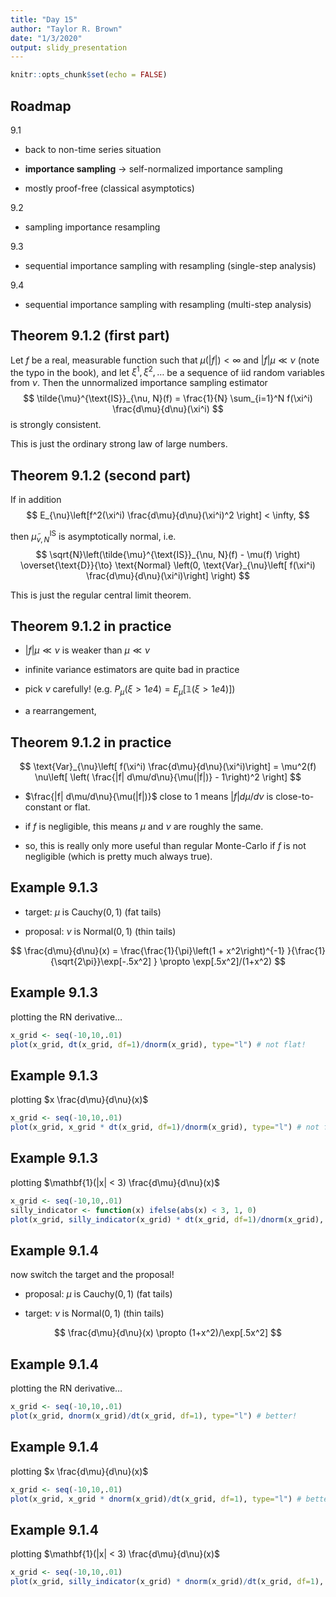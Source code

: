 ```yaml
---
title: "Day 15"
author: "Taylor R. Brown"
date: "1/3/2020"
output: slidy_presentation
---
```


```r
knitr::opts_chunk$set(echo = FALSE)
```


## Roadmap

9.1

- back to non-time series situation

- **importance sampling** -> self-normalized importance sampling

- mostly proof-free (classical asymptotics)

9.2

- sampling importance resampling

9.3

- sequential importance sampling with resampling (single-step analysis)

9.4

- sequential importance sampling with resampling (multi-step analysis)


<!-- ## Assumption 9.1.1 -->

<!-- The target distribution $\mu$ is absolutely continuous with respect to the instrumental/proposal distribution $\nu$, written $\mu \ll \nu$, and $d\mu /d\nu > 0$ ($\nu$-almost surely). -->


## Theorem 9.1.2 (first part)

Let $f$ be a real, measurable function such that $\mu(|f|) < \infty$ and $|f| \mu \ll \nu$ (note the typo in the book), and let $\xi^1, \xi^2, \ldots$ be a sequence of iid random variables from $\nu$. Then the unnormalized importance sampling estimator 
$$
\tilde{\mu}^{\text{IS}}_{\nu, N}(f) = \frac{1}{N} \sum_{i=1}^N  f(\xi^i) \frac{d\mu}{d\nu}(\xi^i)
$$
is strongly consistent. 

This is just the ordinary strong law of large numbers.


## Theorem 9.1.2 (second part)


If in addition
$$
E_{\nu}\left[f^2(\xi^i) \frac{d\mu}{d\nu}(\xi^i)^2 \right] < \infty,
$$

then $\tilde{\mu}^{\text{IS}}_{\nu, N}$ is asymptotically normal, i.e. 
$$
\sqrt{N}\left(\tilde{\mu}^{\text{IS}}_{\nu, N}(f) - \mu(f) \right) \overset{\text{D}}{\to} \text{Normal} \left(0, \text{Var}_{\nu}\left[ f(\xi^i) \frac{d\mu}{d\nu}(\xi^i)\right] \right)
$$

This is just the regular central limit theorem.

## Theorem 9.1.2 in practice

- $|f| \mu \ll \nu$ is weaker than $\mu \ll \nu$

- infinite variance estimators are quite bad in practice

- pick $\nu$ carefully! (e.g. $P_{\mu}(\xi > 1e4) = E_{\mu}[\mathbb{1}(\xi > 1e4)]$)

- a rearrangement,
\begin{align*}
\text{Var}_{\nu}\left[ f(\xi^i) \frac{d\mu}{d\nu}(\xi^i)\right] 
&= E_{\nu}\left[ \left( f(\xi^i) \frac{d\mu}{d\nu}(\xi^i) - \nu\left[ f(\xi^i) \frac{d\mu}{d\nu}(\xi^i)\right]\right)^2 \right] \\
&= E_{\nu}\left[ \left( f(\xi^i) \frac{d\mu}{d\nu}(\xi^i) - \mu(f)\right)^2 \right] \\
&= \mu^2(f)  \nu\left[ \left( \frac{f d\mu/d\nu}{\mu(f)} - 1\right)^2 \right] \\
&= \mu^2(f)  \nu\left[ \left( \frac{|f| d\mu/d\nu}{\mu(|f|)} - 1\right)^2 \right]\tag{ $f = f^{+} - f^{-}$ }
\end{align*}

## Theorem 9.1.2 in practice


$$
\text{Var}_{\nu}\left[ f(\xi^i) \frac{d\mu}{d\nu}(\xi^i)\right] 
= \mu^2(f) \nu\left[ \left( \frac{|f| d\mu/d\nu}{\mu(|f|)} - 1\right)^2 \right]
$$

- $\frac{|f| d\mu/d\nu}{\mu(|f|)}$ close to $1$ means $|f| d\mu/d\nu$ is close-to-constant or flat. 

- if $f$ is negligible, this means $\mu$ and $\nu$ are roughly the same. 

- so, this is really only more useful than regular Monte-Carlo if $f$ is not negligible (which is pretty much always true).

## Example 9.1.3

- target: $\mu$ is $\text{Cauchy}(0,1)$ (fat tails)

- proposal: $\nu$ is $\text{Normal}(0,1)$ (thin tails)

$$
\frac{d\mu}{d\nu}(x) = \frac{\frac{1}{\pi}\left(1 + x^2\right)^{-1} }{\frac{1}{\sqrt{2\pi}}\exp[-.5x^2] } \propto \exp[.5x^2]/(1+x^2)
$$

## Example 9.1.3

plotting the RN derivative...
```r
x_grid <- seq(-10,10,.01)
plot(x_grid, dt(x_grid, df=1)/dnorm(x_grid), type="l") # not flat!
```


## Example 9.1.3

plotting $x \frac{d\mu}{d\nu}(x)$
```r
x_grid <- seq(-10,10,.01)
plot(x_grid, x_grid * dt(x_grid, df=1)/dnorm(x_grid), type="l") # not flat!
```


## Example 9.1.3

plotting $\mathbf{1}(|x| < 3) \frac{d\mu}{d\nu}(x)$
```r
x_grid <- seq(-10,10,.01)
silly_indicator <- function(x) ifelse(abs(x) < 3, 1, 0)
plot(x_grid, silly_indicator(x_grid) * dt(x_grid, df=1)/dnorm(x_grid), type="l") # not too un-flat
```

## Example 9.1.4

now switch the target and the proposal!

- proposal: $\mu$ is $\text{Cauchy}(0,1)$ (fat tails)

- target: $\nu$ is $\text{Normal}(0,1)$ (thin tails)

$$
\frac{d\mu}{d\nu}(x) \propto (1+x^2)/\exp[.5x^2]
$$

## Example 9.1.4

plotting the RN derivative...
```r
x_grid <- seq(-10,10,.01)
plot(x_grid, dnorm(x_grid)/dt(x_grid, df=1), type="l") # better!
```


## Example 9.1.4

plotting $x \frac{d\mu}{d\nu}(x)$
```r
x_grid <- seq(-10,10,.01)
plot(x_grid, x_grid * dnorm(x_grid)/dt(x_grid, df=1), type="l") # better!
```

## Example 9.1.4

plotting $\mathbf{1}(|x| < 3) \frac{d\mu}{d\nu}(x)$
```r
x_grid <- seq(-10,10,.01)
plot(x_grid, silly_indicator(x_grid) * dnorm(x_grid)/dt(x_grid, df=1), type="l") # better!
```